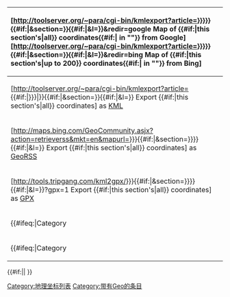 {| class="collapsible collapsed noprint infobox" id="GeoGroup" style="width: 23em; font-size: 88%; line-height: 1.5em"
|-
! style="text-align:left;" | [http://toolserver.org/~para/cgi-bin/kmlexport?article={{urlencode:{{{articlee|{{{article|{{FULLPAGENAMEE}}}}}}}}}}{{#if:{{{section|}}}|&section={{urlencode:{{{section|}}}}}}}{{#if:{{{level|}}}|&l={{urlencode:{{{level|}}}}}}}&redir=google Map of {{#if:{{{section|}}}|this section's|all}} coordinates{{#if:{{{article|}}}|<nowiki /> in "{{{article}}}"}} from Google]<br>[http://toolserver.org/~para/cgi-bin/kmlexport?article={{urlencode:{{{articlee|{{{article|{{FULLPAGENAMEE}}}}}}}}}}{{#if:{{{section|}}}|&section={{urlencode:{{{section|}}}}}}}{{#if:{{{level|}}}|&l={{urlencode:{{{level|}}}}}}}&redir=bing Map of {{#if:{{{section|}}}|this section's|up to 200}} coordinates{{#if:{{{article|}}}|<nowiki /> in "{{{article}}}"}} from Bing]
|-
|[http://toolserver.org/~para/cgi-bin/kmlexport?article={{#if:{{{article|}}}|{{urlencode:{{{articlee|{{{article}}}}}}}}|{{FULLPAGENAMEE}}}}{{#if:{{{section|}}}|&section={{urlencode:{{{section|}}}}}}}{{#if:{{{level|}}}|&l={{urlencode:{{{level|}}}}}}} Export {{#if:{{{section|}}}|this section's|all}} coordinates] as [[Keyhole Markup Language|KML]]
|-
|[http://maps.bing.com/GeoCommunity.asjx?action=retrieverss&mkt=en&mapurl={{urlencode:http://toolserver.org/~para/cgi-bin/kmlexport?article={{urlencode:{{{article|{{{article|{{FULLPAGENAMEE}}}}}}}}}}{{#if:{{{section|}}}|&section={{urlencode:{{{section|}}}}}}}}}{{#if:{{{level|}}}|&l={{urlencode:{{{level|}}}}}}} Export {{#if:{{{section|}}}|this section's|all}} coordinates] as [[GeoRSS]]
|-
|[http://tools.tripgang.com/kml2gpx/{{urlencode:http://toolserver.org/~para/cgi-bin/kmlexport?article={{urlencode:{{{article|{{{article|{{FULLPAGENAMEE}}}}}}}}}}{{#if:{{{section|}}}|&section={{urlencode:{{{section|}}}}}}}}}{{#if:{{{level|}}}|&l={{urlencode:{{{level|}}}}}}}?gpx=1 Export {{#if:{{{section|}}}|this section's|all}} coordinates] as [[GPS eXchange Format|GPX]]
|-
|{{#ifeq:{{NAMESPACE}}|Category||[http://maps.google.com/maps?q={{urlencode:http://microform.at/geo/http:{{SERVER}}/wiki/{{#if:{{{article|}}}|{{urlencode:{{{article}}}}}|{{FULLPAGENAMEE}}}}}} Map of all microformatted coordinates]}}
|-
|{{#ifeq:{{NAMESPACE}}|Category||[http://microform.at/?type=hcard-rdf&url=http:{{SERVER}}/wiki/{{#if:{{{article|}}}|{{urlencode:{{{article}}}}}|{{FULLPAGENAMEE}}}} Place data as RDF]}}
|}{{#if:{{NAMESPACE}}||[[Category:地理坐标列表]] <!--[[Category:Geographic coordinate lists]] -->[[Category:带有Geo的条目]]}}<noinclude>{{template doc}}<!-- place category and language links on the /doc sub-page, not here --></noinclude>